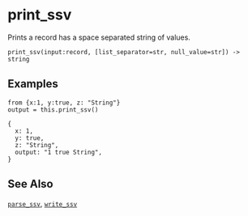 
# print_ssv

Prints a record has a space separated string of values.

```tql
print_ssv(input:record, [list_separator=str, null_value=str]) -> string
```

<Docs operator="print_ssv" separator_text="space" list_sep="," null_value="-"/>

## Examples

```tql
from {x:1, y:true, z: "String"}
output = this.print_ssv()
```
```tql
{
  x: 1,
  y: true,
  z: "String",
  output: "1 true String",
}
```

## See Also

[`parse_ssv`](./parse_ssv.mdx), [`write_ssv`](../operators/write_ssv.md)
